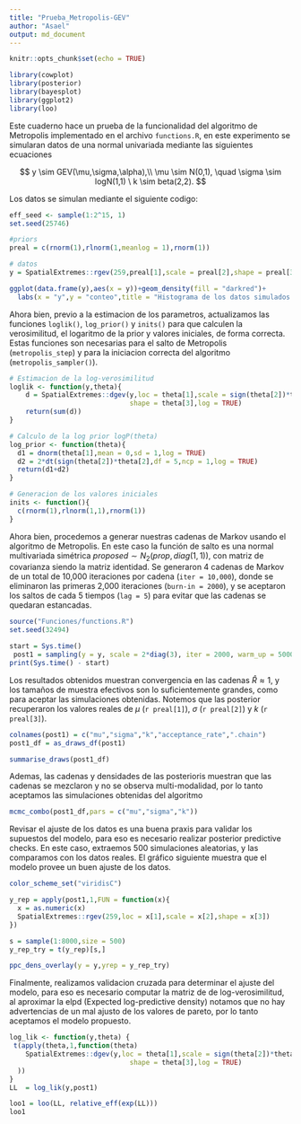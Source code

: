 ```yaml
---
title: "Prueba_Metropolis-GEV"
author: "Asael"
output: md_document
---
```


```r
knitr::opts_chunk$set(echo = TRUE)
```

```r
library(cowplot)
library(posterior)
library(bayesplot)
library(ggplot2)
library(loo)
```


Este cuaderno hace un prueba de la funcionalidad del algoritmo de Metropolis implementado en el archivo `functions.R`, en este experimento se simularan datos de una normal univariada mediante las siguientes ecuaciones

$$
y  \sim GEV(\mu,\sigma,\alpha),\\
\mu \sim N(0,1), \quad \sigma \sim logN(1,1) \ k \sim beta(2,2).
$$

Los datos se simulan mediante el siguiente codigo:

```r
eff_seed <- sample(1:2^15, 1)
set.seed(25746)

#priors
preal = c(rnorm(1),rlnorm(1,meanlog = 1),rnorm(1))

# datos
y = SpatialExtremes::rgev(259,preal[1],scale = preal[2],shape = preal[3])

ggplot(data.frame(y),aes(x = y))+geom_density(fill = "darkred")+
  labs(x = "y",y = "conteo",title = "Histograma de los datos simulados y")
```

Ahora bien, previo a la estimacion de los parametros, actualizamos las funciones `loglik()`, `log_prior()` y `inits()` para que calculen la verosimilitud, el logaritmo de la prior y valores iniciales, de forma correcta. Estas funciones son necesarias para el salto de Metropolis (`metropolis_step`) y para la iniciacion correcta del algoritmo (`metropolis_sampler()`). 


```r
# Estimacion de la log-verosimilitud
loglik <- function(y,theta){
    d = SpatialExtremes::dgev(y,loc = theta[1],scale = sign(theta[2])*theta[2],
                              shape = theta[3],log = TRUE)
    return(sum(d))
}

# Calculo de la log prior logP(theta)
log_prior <- function(theta){
  d1 = dnorm(theta[1],mean = 0,sd = 1,log = TRUE)
  d2 = 2*dt(sign(theta[2])*theta[2],df = 5,ncp = 1,log = TRUE)
  return(d1+d2)
}

# Generacion de los valores iniciales
inits <- function(){
  c(rnorm(1),rlnorm(1,1),rnorm(1))
}
```

Ahora bien, procedemos a generar nuestras cadenas de Markov usando el algoritmo de Metropolis. En este caso la función de salto es una normal multivariada simétrica $proposed \sim N_2(prop,diag(1,1))$, con matriz de covarianza siendo la matriz identidad. Se generaron 4 cadenas de Markov de un total de 10,000 iteraciones por cadena (`iter = 10,000`), donde se eliminaron las primeras 2,000 iteraciones (`burn-in = 2000`), y se aceptaron los saltos de cada 5 tiempos (`lag = 5`) para evitar que las cadenas se quedaran estancadas.

```r
source("Funciones/functions.R")
set.seed(32494)

start = Sys.time()
 post1 = sampling(y = y, scale = 2*diag(3), iter = 2000, warm_up = 5000, thin = 50, h = 0.1)
print(Sys.time() - start)
```

Los resultados obtenidos muestran convergencia en las cadenas $\hat R \approx 1$, y los tamaños de muestra efectivos son lo suficientemente grandes, como para aceptar las simulaciones obtenidas. Notemos que las posterior recuperaron los valores reales de $\mu$ (`r preal[1]`), $\sigma$ (`r preal[2]`) y $k$ (`r preal[3]`).

```r
colnames(post1) = c("mu","sigma","k","acceptance_rate",".chain")
post1_df = as_draws_df(post1)

summarise_draws(post1_df)
```

Ademas, las cadenas y densidades de las posterioris muestran que las cadenas se mezclaron y no se observa multi-modalidad, por lo tanto aceptamos las simulaciones obtenidas del algoritmo

```r
mcmc_combo(post1_df,pars = c("mu","sigma","k"))
```

Revisar el ajuste de los datos es una buena praxis para validar los supuestos del modelo, para eso es necesario realizar posterior predictive checks. En este caso, extraemos 500 simulaciones aleatorias, y las comparamos con los datos reales. El gráfico siguiente muestra que el modelo provee un buen ajuste de los datos.

```r
color_scheme_set("viridisC")

y_rep = apply(post1,1,FUN = function(x){
  x = as.numeric(x)
  SpatialExtremes::rgev(259,loc = x[1],scale = x[2],shape = x[3])
})

s = sample(1:8000,size = 500)
y_rep_try = t(y_rep)[s,]

ppc_dens_overlay(y = y,yrep = y_rep_try)
```

Finalmente, realizamos validacion cruzada para determinar el ajuste del modelo, para eso es necesario computar la matriz de de log-verosimilitud, al aproximar la elpd (Expected log-predictive density) notamos que no hay advertencias de un mal ajusto de los valores de pareto, por lo tanto aceptamos el modelo propuesto.

```r

log_lik <- function(y,theta) {
 t(apply(theta,1,function(theta)
    SpatialExtremes::dgev(y,loc = theta[1],scale = sign(theta[2])*theta[2],
                              shape = theta[3],log = TRUE)
  ))
}
LL  = log_lik(y,post1)

loo1 = loo(LL, relative_eff(exp(LL)))
loo1
```

